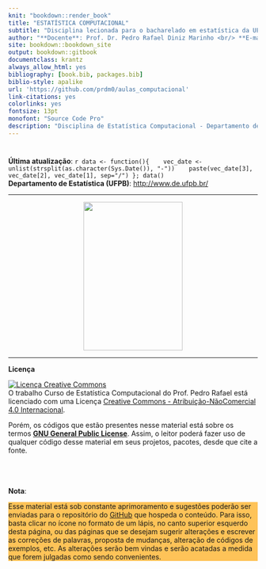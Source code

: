 ```yaml
--- 
knit: "bookdown::render_book"
title: "ESTATÍSTICA COMPUTACIONAL"
subtitle: "Disciplina lecionada para o bacharelado em estatística da UFPB"
author: "**Docente**: Prof. Dr. Pedro Rafael Diniz Marinho <br/> **E-mail**: <pedro.rafael.marinho@gmail.com> / <pedro@de.ufpb.br> <br/> **Perído Letivo**: 2019.1"
site: bookdown::bookdown_site
output: bookdown::gitbook
documentclass: krantz
always_allow_html: yes
bibliography: [book.bib, packages.bib]
biblio-style: apalike
url: 'https://github.com/prdm0/aulas_computacional'
link-citations: yes
colorlinks: yes
fontsize: 13pt
monofont: "Source Code Pro"
description: "Disciplina de Estatística Computacional - Departamento de Estatística"
---
```



# {-}

**Última atualização**: `r data <- function(){
   vec_date <- unlist(strsplit(as.character(Sys.Date()), "-"))
   paste(vec_date[3], vec_date[2], vec_date[1], sep="/")
}; data()` <br/>
**Departamento de Estatística (UFPB)**: <http://www.de.ufpb.br/> 

---

<p align="center">
<img src="images/logo_computacional.png" width="200" height="300"/>
</p>

---

**Licença**

<a rel="license" href="http://creativecommons.org/licenses/by-nc/4.0/"><img alt="Licença Creative Commons" style="border-width:0" src="https://i.creativecommons.org/l/by-nc-sa/4.0/88x31.png" /></a><br />O trabalho <span xmlns:dct="http://purl.org/dc/terms/" href="http://purl.org/dc/dcmitype/Text" property="dct:title" rel="dct:type">Curso de Estatística Computacional</span> do <span xmlns:cc="http://creativecommons.org/ns#" property="cc:attributionName">Prof. Pedro Rafael</span> está licenciado com uma Licença <a rel="license" href="http://creativecommons.org/licenses/by-nc/4.0/">Creative Commons - Atribuição-NãoComercial 4.0 Internacional</a>.

Porém, os códigos que estão presentes nesse material está sobre os termos [**GNU General Public License**](https://www.gnu.org/licenses/gpl-3.0.pt-br.html). Assim, o leitor poderá fazer uso de qualquer código desse material em seus projetos, pacotes, desde que cite a fonte.

<br/><br/><br/>
**Nota**:

<div style="background-color:rgba(255, 165, 0, 0.65)">
Esse material está sob constante aprimoramento e sugestões poderão ser enviadas para o repositório do [GitHub](https://github.com/prdm0/aulas_computacional) que hospeda o conteúdo. Para isso, basta clicar no ícone no formato de um lápis, no canto superior esquerdo desta página, ou das páginas que se desejam sugerir alterações e escrever as correções de palavras, proposta de mudanças, alteração de códigos de exemplos, etc. As alterações serão bem vindas e serão acatadas a medida que forem julgadas como sendo convenientes.
</div>


